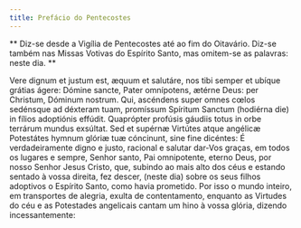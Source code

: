 ```yaml
---
title: Prefácio do Pentecostes
---
```


**
Diz-se desde a Vigília de Pentecostes até ao fim do Oitavário. Diz-se também
nas Missas Votivas do Espírito Santo, mas omitem-se as palavras: neste dia.
**

<div class="side-by-side not-content">
  <span>
    Vere dignum et justum est, æquum et salutáre, nos tibi semper et ubíque
    grátias ágere: Dómine sancte, Pater omnípotens, ætérne Deus: per Christum,
    Dóminum nostrum. Qui, ascéndens super omnes cœlos sedénsque ad déxteram
    tuam, promíssum Spíritum Sanctum (hodiérna die) in fílios adoptiónis
    effúdit. Quaprópter profúsis gáudiis totus in orbe terrárum mundus exsúltat.
    Sed et supérnæ Virtútes atque angélicæ Potestátes hymnum glóriæ tuæ
    cóncinunt, sine fine dicéntes:
  </span>
  <span>
    É verdadeiramente digno e justo, racional e salutar dar-Vos graças, em todos
    os lugares e sempre, Senhor santo, Pai omnipotente, eterno Deus, por nosso
    Senhor Jesus Cristo, que, subindo ao mais alto dos céus e estando sentado à
    vossa direita, fez descer, (neste dia) sobre os seus filhos adoptivos o
    Espírito Santo, como havia prometido. Por isso o mundo inteiro, em
    transportes de alegria, exulta de contentamento, enquanto as Virtudes do céu
    e as Potestades angelicais cantam um hino à vossa glória, dizendo
    incessantemente:
  </span>
</div>
